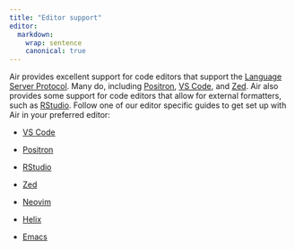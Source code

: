 ```yaml
---
title: "Editor support"
editor:
  markdown:
    wrap: sentence
    canonical: true
---
```


Air provides excellent support for code editors that support the [Language Server Protocol](https://microsoft.github.io/language-server-protocol/).
Many do, including [Positron](https://positron.posit.co/), [VS Code](https://code.visualstudio.com/), and [Zed](https://zed.dev/).
Air also provides some support for code editors that allow for external formatters, such as [RStudio](https://posit.co/products/open-source/rstudio/).
Follow one of our editor specific guides to get set up with Air in your preferred editor:

-   [VS Code](editor-vscode.qmd)

-   [Positron](editor-vscode.qmd)

-   [RStudio](editor-rstudio.qmd)

-   [Zed](editor-zed.qmd)

-   [Neovim](editor-neovim.qmd)

-   [Helix](editor-helix.qmd)

-   [Emacs](editor-emacs.qmd)
